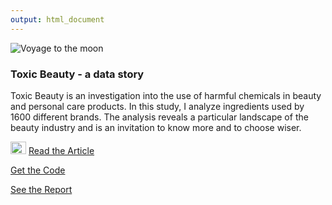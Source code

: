 ```yaml
---
output: html_document
---
```


![](images/companies.png "Voyage to the moon")

### __Toxic Beauty - a data story__
Toxic Beauty is an investigation into the use of harmful chemicals in beauty and personal care products. In this study, I analyze ingredients used by 1600 different brands. The analysis reveals a particular landscape of the beauty industry and is an invitation to know more and to choose wiser. 

![](images/mediumLogo.png){ width=25 height=20px}
[Read the Article](https://medium.com/think-dirty/toxic-beauty-a-data-story-283270f111cf)


[Get the Code](https://github.com/mkhezr)

[See the Report](https://github.com/mkhezr)
